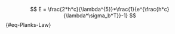 
$$
E = \frac{2*h*c}{\lambda^{5}}*\frac{1}{e^{\frac{h*c}{\lambda*\sigma_b*T}}-1}
$${#eq-Planks-Law}
